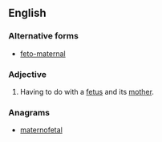 ==English==

===Alternative forms===
* [[feto-maternal]]
===Adjective===
{{en-adj|-}}
# {{medicine}} Having to do with a [[fetus]] and its [[mother]].

===Anagrams===
* [[maternofetal#English|maternofetal]]
